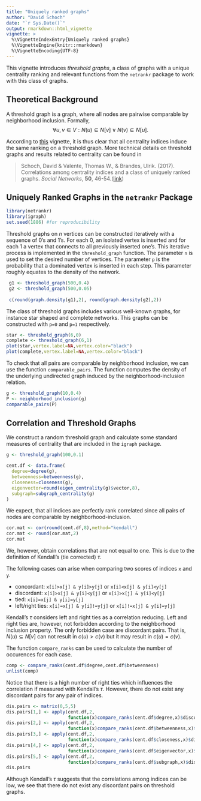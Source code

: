 ```yaml
---
title: "Uniquely ranked graphs"
author: "David Schoch"
date: "`r Sys.Date()`"
output: rmarkdown::html_vignette
vignette: >
  %\VignetteIndexEntry{Uniquely ranked graphs}
  %\VignetteEngine{knitr::rmarkdown}
  %\VignetteEncoding{UTF-8}
---
```


This vignette introduces *threshold graphs*, a class of graphs with a unique centrality ranking and
relevant functions from the `netrankr` package to work with this class of graphs. 

## Theoretical Background

A threshold graph is a graph, where all nodes are pairwise comparable by neighborhood inclusion. Formally,
$$
\forall u,v \in V: N(u) \subseteq N[v] \; \lor \; N(v) \subseteq N[u].
$$

According to [this](neighborhood_inclusion.html) vignette, it is thus clear that all centrality indices induce the same ranking on a threshold graph. More technical details on threshold graphs and results related to centrality can be found in

> Schoch, David & Valente, Thomas W., & Brandes, Ulrik. (2017). Correlations among centrality indices
and a class of uniquely ranked graphs. *Social Networks*, **50**, 46-54.([link](http://doi.org/10.1016/j.socnet.2017.03.010))

## Uniquely Ranked Graphs in the `netrankr` Package

```r
library(netrankr)
library(igraph)
set.seed(1886) #for reproducibility
```
Threshold graphs on $n$ vertices can be constructed iteratively with a sequence of $0$'s and $1$'s.
For each $0$, an isolated vertex is inserted and for each $1$ a vertex that connects to all previously inserted one's. This iterative process is implemented in the `threshold_graph` function. The parameter `n` is used to set the desired number of vertices. The parameter `p` is the probability that a dominated vertex is inserted in each step. This parameter roughly equates to the density of the network.
```r
 g1 <- threshold_graph(500,0.4)
 g2 <- threshold_graph(500,0.05)
 
 c(round(graph.density(g1),2), round(graph.density(g2),2))
```

The class of threshold graphs includes various well-known graphs, for instance star shaped and complete networks. This graphs can be constructed with `p=0` and `p=1` respectively.
```r
star <- threshold_graph(6,0) 
complete <- threshold_graph(6,1)
plot(star,vertex.label=NA,vertex.color="black")
plot(complete,vertex.label=NA,vertex.color="black")
```

To check that all pairs are comparable by neighborhood inclusion, we can use the function `comparable_pairs`. The function computes the density of the underlying undirected graph induced by the neighborhood-inclusion relation.
```r
g <- threshold_graph(10,0.4)
P <- neighborhood_inclusion(g)
comparable_pairs(P)
```

## Correlation and Threshold Graphs
We construct a random threshold graph and calculate some standard measures of centrality that are included in the `igraph` package.
```R
g <- threshold_graph(100,0.1)

cent.df <- data.frame(
  degree=degree(g),
  betweenness=betweenness(g),
  closeness=closeness(g),
  eigenvector=round(eigen_centrality(g)$vector,8),
  subgraph=subgraph_centrality(g)
)
```

We expect, that all indices are perfectly rank correlated since all pairs of nodes are comparable by neighborhood-inclusion.
```r
cor.mat <- cor(round(cent.df,8),method="kendall")
cor.mat <- round(cor.mat,2)
cor.mat
```

We, however, obtain correlations that are not equal to one. This is due to the definition of Kendall's (tie corrected) $\tau$. 

The following cases can arise when comparing two scores of indices `x` and `y`.

* concordant: `x[i]>x[j] & y[i]>y[j]` or `x[i]<x[j] & y[i]<y[j]`
* discordant: `x[i]>x[j] & y[i]<y[j]` or `x[i]>x[j] & y[i]<y[j]`
* tied: `x[i]=x[j] & y[i]=y[j]`
* left/right ties: `x[i]=x[j] & y[i]!=y[j]` or `x[i]!=x[j] & y[i]=y[j]`

Kendall's $\tau$ considers left and right ties as a correlation reducing. Left and right ties are, however, not forbidden according to the neighborhood inclusion property. The only forbidden case are discordant pairs. That is, $N(u)\subseteq N[v]$ can not result in $c(u)>c(v)$ but it may result in $c(u)=c(v)$.

The function `compare_ranks` can be used to calculate the number of occurences for each case. 

```R
comp <- compare_ranks(cent.df$degree,cent.df$betweenness)
unlist(comp)
```

Notice that there is a high number of right ties which influences the correlation if measured with Kendall's $\tau$. However, there do not exist any discordant pairs for any pair of indices.

```r
dis.pairs <- matrix(0,5,5)
dis.pairs[1,] <- apply(cent.df,2,
                       function(x)compare_ranks(cent.df$degree,x)$discordant)
dis.pairs[2,] <- apply(cent.df,2,
                       function(x)compare_ranks(cent.df$betweenness,x)$discordant)
dis.pairs[3,] <- apply(cent.df,2,
                       function(x)compare_ranks(cent.df$closeness,x)$discordant)
dis.pairs[4,] <- apply(cent.df,2,
                       function(x)compare_ranks(cent.df$eigenvector,x)$discordant)
dis.pairs[5,] <- apply(cent.df,2,
                       function(x)compare_ranks(cent.df$subgraph,x)$discordant)
dis.pairs
```

Although Kendall's $\tau$ suggests that the correlations among indices can be low,
we see that there do not exist any discordant pairs on threshold graphs.